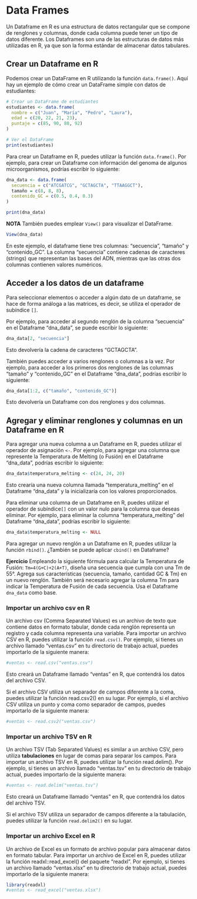 # Data Frames


Un Dataframe en R es una estructura de datos rectangular que se compone de renglones y columnas, donde cada columna puede tener un tipo de datos diferente. Los Dataframes son una de las estructuras de datos más utilizadas en R, ya que son la forma estándar de almacenar datos tabulares.

## Crear un Dataframe en R
Podemos crear un DataFrame en R utilizando la función `data.frame()`. Aquí hay un ejemplo de cómo crear un DataFrame simple con datos de estudiantes:

```r
# Crear un DataFrame de estudiantes
estudiantes <- data.frame(
  nombre = c("Juan", "María", "Pedro", "Laura"),
  edad = c(20, 22, 21, 23),
  puntaje = c(85, 90, 88, 92)
)

# Ver el DataFrame
print(estudiantes)
```


Para crear un Dataframe en R, puedes utilizar la función `data.frame()`. 
Por ejemplo, para crear un Dataframe con información del genoma de algunos microorganismos, podrías escribir lo siguiente:

```r
dna_data <- data.frame(
  secuencia = c("ATCGATCG", "GCTAGCTA", "TTAAGGCT"),
  tamaño = c(8, 8, 8),
  contenido_GC = c(0.5, 0.4, 0.3)
)

print(dna_data)
```
**NOTA** También puedes emplear `View()` para visualizar el DataFrame. 
```r
View(dna_data)
```

En este ejemplo, el dataframe tiene tres columnas: "secuencia", "tamaño" y "contenido_GC". La columna "secuencia" contiene cadenas de caracteres (strings) que representan las bases del ADN, mientras que las otras dos columnas contienen valores numéricos.

## Acceder a los datos de un dataframe

Para seleccionar elementos o acceder a algún dato de un dataframe, se hace de forma análoga a las matrices, es decir, se utiliza el operador de subíndice `[]`. 

Por ejemplo, para acceder al segundo renglón de la columna "secuencia" en el Dataframe "dna_data", se puede escribir lo siguiente:

```r
dna_data[2, "secuencia"]

```

Esto devolvería la cadena de caracteres "GCTAGCTA".

También puedes acceder a varios renglones o columnas a la vez.
Por ejemplo, para acceder a los primeros dos renglones de las columnas "tamaño" y "contenido_GC" en el Dataframe "dna_data", podrías escribir lo siguiente:

```r
dna_data[1:2, c("tamaño", "contenido_GC")]
```

Esto devolvería un Dataframe con dos renglones y dos columnas.

## Agregar y eliminar renglones y columnas en un Dataframe en R
Para agregar una nueva columna a un Dataframe en R, puedes utilizar el operador de asignación `<-`. 
Por ejemplo, para agregar una columna que represente la Temperatura de Melting (o Fusión) en el Dataframe "dna_data", podrías escribir lo siguiente:

```r
dna_data$temperatura_melting <- c(24, 24, 20)
```

Esto crearía una nueva columna llamada "temperatura_melting" en el Dataframe "dna_data" y la inicializaría con los valores proporcionados.

Para eliminar una columna de un Dataframe en R, puedes utilizar el operador de subíndice`[]` con un valor nulo para la columna que deseas eliminar. Por ejemplo, para eliminar la columna "temperatura_melting" del Dataframe "dna_data", podrías escribir lo siguiente:


```r
dna_data$temperatura_melting <- NULL
```

Para agregar un nuevo renglón a un Dataframe en R, puedes utilizar la función `rbind()`. ¿También se puede aplicar `cbind()` en Dataframe?

**Ejercicio** 
Empleando la siguiente fórmula para calcular la Temperatura de Fusión:  `Tm=4(G+C)+2(A+T)`, diseña una secuencia que cumpla con una Tm de 55°. Agrega sus características (secuencia, tamaño, cantidad GC & Tm) en un nuevo renglón. También será necesario agregar la columna Tm para indicar la Temperatura de Fusión de cada secuencia. Usa el Dataframe `dna_data` como base. 

### Importar un archivo csv en R

Un archivo csv (Comma Separated Values) es un archivo de texto que contiene datos en formato tabular, donde cada renglón representa un registro y cada columna representa una variable. Para importar un archivo CSV en R, puedes utilizar la función `read.csv()`. Por ejemplo, si tienes un archivo llamado "ventas.csv" en tu directorio de trabajo actual, puedes importarlo de la siguiente manera:

```r
#ventas <- read.csv("ventas.csv")
```

Esto creará un Dataframe llamado "ventas" en R, que contendrá los datos del archivo CSV.

Si el archivo CSV utiliza un separador de campos diferente a la coma, puedes utilizar la función read.csv2() en su lugar. Por ejemplo, si el archivo CSV utiliza un punto y coma como separador de campos, puedes importarlo de la siguiente manera:

```r
#ventas <- read.csv2("ventas.csv")
```
### Importar un archivo TSV en R

Un archivo TSV (Tab Separated Values) es similar a un archivo CSV, pero utiliza **tabulaciones** en lugar de comas para separar los campos. Para importar un archivo TSV en R, puedes utilizar la función read.delim(). Por ejemplo, si tienes un archivo llamado "ventas.tsv" en tu directorio de trabajo actual, puedes importarlo de la siguiente manera:
```r
#ventas <- read.delim("ventas.tsv")

```


Esto creará un Dataframe llamado "ventas" en R, que contendrá los datos del archivo TSV.

Si el archivo TSV utiliza un separador de campos diferente a la tabulación, puedes utilizar la función `read.delim2()` en su lugar.

### Importar un archivo Excel en R
Un archivo de Excel es un formato de archivo popular para almacenar datos en formato tabular. Para importar un archivo de Excel en R, puedes utilizar la función readxl::read_excel() del paquete "readxl". Por ejemplo, si tienes un archivo llamado "ventas.xlsx" en tu directorio de trabajo actual, puedes importarlo de la siguiente manera:

```r
library(readxl)
#ventas <- read_excel("ventas.xlsx")

```


